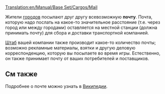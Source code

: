 [[Translation:en/Manual/Base Set/Cargos/Mail]]

{{ru/Груз|
|груз=Почта
|изображение=en/Mail.png
|производит=[[ru/Manual/Город|Город]], [[ru/Archive/Manual/Штаб|Штаб]]
|принимает=[[ru/Manual/Город|Город]], [[ru/Archive/Manual/Штаб|Штаб]]
}}

Жители [[ru/Manual/Город|городов]] посылают друг другу всевозможную '''почту'''.  Почта, которую надо послать на какое-то значительное расстояние (т.е. через город или между городами) оставляется на местной станции (должна принимать почту) для сбора и доставки транспортной компанией.

[[ru/Archive/Manual/Штаб|Штаб]] вашей компании также производит какое-то количество почты; возможно рекламные материалы, взятки и другую деловую корреспонденцию, которую вы посылаете во время игры. Естественно, он также принимает почту от ваших потребителей и поставщиков.

==См также==
Подробнее о почте можно узнать в [http://ru.wikipedia.org/wiki/%D0%9F%D0%BE%D1%87%D1%82%D0%B0 Википедии].